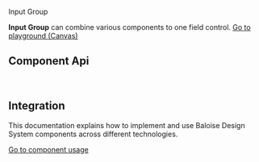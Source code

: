
<bal-doc-banner id="story--components-form-input-group--basic">Input Group</bal-doc-banner>

<bal-doc-lead>
  <b>Input Group</b> can combine various components to one field control.
</bal-doc-lead>

<Canvas withSource="open">
  <Story id="components-form-input-group--basic" />
</Canvas>

<bal-doc-app>
  <bal-button-group class="mb-large" position="center">
    <a class="button is-primary" href="?path=/story/components-form-input-group--basic">
      Go to playground (Canvas)
    </a>
    <bal-doc-code-sandbox framework="angular" template={Basic.parameters.docs.source.code}></bal-doc-code-sandbox>
    <bal-doc-code-sandbox
      framework="html"
      template={Basic.parameters.docs.source.code}
      modules="input-group,input,tag,select,icon"
    ></bal-doc-code-sandbox>
  </bal-button-group>
</bal-doc-app>

## Component Api

<Description markdown={readme} />

<br />

## Integration

This documentation explains how to implement and use Baloise Design System components across different technologies.

<a class="button is-primary" href="?path=/docs/development-components--page">
  Go to component usage
</a>


<Description markdown={theming} />


<Description markdown={testing} />

<bal-doc-github link="/components/form/bal-input-group/stories/bal-input-group.docs.mdx"></bal-doc-github>
